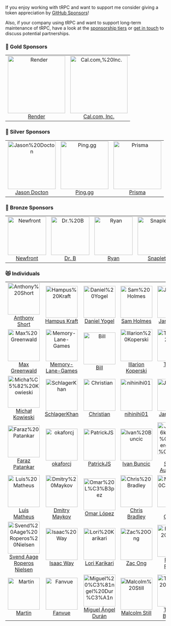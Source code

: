 If you enjoy working with tRPC and want to support me consider giving a token appreciation by [GitHub Sponsors](https://github.com/sponsors/KATT)!

Also, if your company using tRPC and want to support long-term maintenance of tRPC, have a look at the [sponsorship tiers](https://github.com/sponsors/KATT) or [get in touch](mailto:alex@trpc.io) to discuss potential partnerships.


<!-- SPONSORS:LIST:START -->
<!-- prettier-ignore-start -->
<!-- markdownlint-disable -->

### 🥇 Gold Sponsors

<table>
  <tr>
   <td align="center"><a href="https://render.com"><img src="https://avatars.githubusercontent.com/u/36424661?v=4&s=180" width="180" alt="Render"/><br />Render</a></td>
   <td align="center"><a href="https://cal.com"><img src="https://avatars.githubusercontent.com/u/79145102?v=4&s=180" width="180" alt="Cal.com,%20Inc."/><br />Cal.com, Inc.</a></td>
  </tr>
</table>

### 🥈 Silver Sponsors

<table>
  <tr>
   <td align="center"><a href="https://Youarerad.org"><img src="https://avatars.githubusercontent.com/u/22589564?u=00737f7066b9bb06314a1ad7ca099ab252e101eb&v=4&s=150" width="150" alt="Jason%20Docton"/><br />Jason Docton</a></td>
   <td align="center"><a href="https://ping.gg/"><img src="https://avatars.githubusercontent.com/u/89191727?v=4&s=150" width="150" alt="Ping.gg"/><br />Ping.gg</a></td>
   <td align="center"><a href="https://www.prisma.io"><img src="https://avatars.githubusercontent.com/u/17219288?v=4&s=150" width="150" alt="Prisma"/><br />Prisma</a></td>
  </tr>
</table>

### 🥉 Bronze Sponsors

<table>
  <tr>
   <td align="center"><a href="https://www.newfront.com"><img src="https://avatars.githubusercontent.com/u/44950377?v=4&s=120" width="120" alt="Newfront"/><br />Newfront</a></td>
   <td align="center"><a href="https://github.com/hidrb"><img src="https://avatars.githubusercontent.com/u/77294655?v=4&s=120" width="120" alt="Dr.%20B"/><br />Dr. B</a></td>
   <td align="center"><a href="https://standardresume.co/r/ryan-edge"><img src="https://avatars.githubusercontent.com/u/6907797?u=71aca5cb761c401b4abbf100057978a76f2f5e22&v=4&s=120" width="120" alt="Ryan"/><br />Ryan</a></td>
   <td align="center"><a href="https://snaplet.dev"><img src="https://avatars.githubusercontent.com/u/69029941?v=4&s=120" width="120" alt="Snaplet"/><br />Snaplet</a></td>
   <td align="center"><a href="https://flylance.com"><img src="https://avatars.githubusercontent.com/u/67534310?v=4&s=120" width="120" alt="Flylance"/><br />Flylance</a></td>
  </tr>
</table>

### 😻 Individuals

<table>
  <tr>
   <td align="center"><a href="https://anthonyshort.me"><img src="https://avatars.githubusercontent.com/u/36125?u=a3d7f3e18939c0b2d362af8704349d851ee5c325&v=4&s=100" width="100" alt="Anthony%20Short"/><br />Anthony Short</a></td>
   <td align="center"><a href="https://hampuskraft.com"><img src="https://avatars.githubusercontent.com/u/24176136?u=ca9876f3b8e32cc2f624a5957d5814ee7ef3fee0&v=4&s=100" width="100" alt="Hampus%20Kraft"/><br />Hampus Kraft</a></td>
   <td align="center"><a href="https://github.com/danielyogel"><img src="https://avatars.githubusercontent.com/u/2037064?u=625c1b7bf16f83a378545126927aebed2db86bac&v=4&s=100" width="100" alt="Daniel%20Yogel"/><br />Daniel Yogel</a></td>
   <td align="center"><a href="https://samholmes.net"><img src="https://avatars.githubusercontent.com/u/8385528?u=fd301b43d02a6892be0ae749c14dd485d7a34835&v=4&s=100" width="100" alt="Sam%20Holmes"/><br />Sam Holmes</a></td>
   <td align="center"><a href="https://github.com/jzimmek"><img src="https://avatars.githubusercontent.com/u/40382?v=4&s=100" width="100" alt="Jan%20Zimmek"/><br />Jan Zimmek</a></td>
   <td align="center"><a href="https://t3.gg"><img src="https://avatars.githubusercontent.com/u/6751787?u=3b31853b56349de39c66e73c14e6d34d047f0b53&v=4&s=100" width="100" alt="Theo%20Browne"/><br />Theo Browne</a></td>
  </tr>
  <tr>
   <td align="center"><a href="https://maxgreenwald.me"><img src="https://avatars.githubusercontent.com/u/2615374?u=4c1402dd1e4e8ff7514f2e300adfe9b75ae76e85&v=4&s=100" width="100" alt="Max%20Greenwald"/><br />Max Greenwald</a></td>
   <td align="center"><a href="https://github.com/Memory-Lane-Games"><img src="https://avatars.githubusercontent.com/u/63847783?v=4&s=100" width="100" alt="Memory-Lane-Games"/><br />Memory-Lane-Games</a></td>
   <td align="center"><a href="https://react-hook-form.com"><img src="https://avatars.githubusercontent.com/u/10513364?u=a129aade5f9a7a92cf06172b47d67ccefc736933&v=4&s=100" width="100" alt="Bill"/><br />Bill</a></td>
   <td align="center"><a href="https://www.illarionvk.com"><img src="https://avatars.githubusercontent.com/u/5012724?u=f6f510f226382df2ebcea4a1935aaa94eacfcda4&v=4&s=100" width="100" alt="Illarion%20Koperski"/><br />Illarion Koperski</a></td>
   <td align="center"><a href="https://timcole.me"><img src="https://avatars.githubusercontent.com/u/6754577?u=9dba0a4292ebe8e206257b62008ac4d1e1ca5a07&v=4&s=100" width="100" alt="Timothy%20Cole"/><br />Timothy Cole</a></td>
   <td align="center"><a href="https://yorick.sh"><img src="https://avatars.githubusercontent.com/u/8572133?u=247a2ef2eb9bdba02076dfd8c6a25169a8ba3464&v=4&s=100" width="100" alt="Ethan%20Clark"/><br />Ethan Clark</a></td>
  </tr>
  <tr>
   <td align="center"><a href="https://github.com/utevo"><img src="https://avatars.githubusercontent.com/u/29740731?u=500ad30b9581936882ffedb62c15f4d98cfccfc7&v=4&s=100" width="100" alt="Micha%C5%82%20Kowieski"/><br />Michał Kowieski</a></td>
   <td align="center"><a href="https://iamkhan.io"><img src="https://avatars.githubusercontent.com/u/6490268?v=4&s=100" width="100" alt="SchlagerKhan"/><br />SchlagerKhan</a></td>
   <td align="center"><a href="https://lindeneg.org/"><img src="https://avatars.githubusercontent.com/u/30244485?u=70f85b684ede25d672974d81a42049b718fd33af&v=4&s=100" width="100" alt="Christian"/><br />Christian</a></td>
   <td align="center"><a href="https://github.com/nihinihi01"><img src="https://avatars.githubusercontent.com/u/57569287?v=4&s=100" width="100" alt="nihinihi01"/><br />nihinihi01</a></td>
   <td align="center"><a href="https://jwyce.gg"><img src="https://avatars.githubusercontent.com/u/16946573?u=a67088146d57205cf6201bee1add2e24cd811229&v=4&s=100" width="100" alt="Jared%20Wyce"/><br />Jared Wyce</a></td>
   <td align="center"><a href="https://blog.lucasviana.dev"><img src="https://avatars.githubusercontent.com/u/13911440?u=7ef3b7a25610a3f8fc0f18a4af76a7c0999f33d3&v=4&s=100" width="100" alt="Lucas%20Viana"/><br />Lucas Viana</a></td>
  </tr>
  <tr>
   <td align="center"><a href="https://farazpatankar.com/"><img src="https://avatars.githubusercontent.com/u/10681116?u=694385b48756c6be01f289f8c419e95b3103fa84&v=4&s=100" width="100" alt="Faraz%20Patankar"/><br />Faraz Patankar</a></td>
   <td align="center"><a href="https://github.com/okaforcj"><img src="https://avatars.githubusercontent.com/u/34102565?v=4&s=100" width="100" alt="okaforcj"/><br />okaforcj</a></td>
   <td align="center"><a href="https://patrickjs.com"><img src="https://avatars.githubusercontent.com/u/1016365?u=47d964a94849ae3bd59cc1a66e5f4aad0c43d2a2&v=4&s=100" width="100" alt="PatrickJS"/><br />PatrickJS</a></td>
   <td align="center"><a href="http://www.ivanbuncic.com"><img src="https://avatars.githubusercontent.com/u/29887111?v=4&s=100" width="100" alt="Ivan%20Buncic"/><br />Ivan Buncic</a></td>
   <td align="center"><a href="https://solberg.is"><img src="https://avatars.githubusercontent.com/u/701?u=0532b62166893d5160ef795c4c8b7512d971af05&v=4&s=100" width="100" alt="J%C3%B6kull%20S%C3%B3lberg%20Au%C3%B0unsson"/><br />Jökull Sólberg Auðunsson</a></td>
   <td align="center"><a href="https://github.com/aslaker"><img src="https://avatars.githubusercontent.com/u/51129804?u=72424dea624e663c5df731ad9852636f5c4471e5&v=4&s=100" width="100" alt="aslaker"/><br />aslaker</a></td>
  </tr>
  <tr>
   <td align="center"><a href="https://github.com/lmatheus"><img src="https://avatars.githubusercontent.com/u/8514703?u=8fa6072cc4524bdfedde3f80f0bb7fc96b2ff1a6&v=4&s=100" width="100" alt="Luis%20Matheus"/><br />Luis Matheus</a></td>
   <td align="center"><a href="https://github.com/dmaykov"><img src="https://avatars.githubusercontent.com/u/6147048?u=8ae662ac99e91917062164de0d9404002b99cf2e&v=4&s=100" width="100" alt="Dmitry%20Maykov"/><br />Dmitry Maykov</a></td>
   <td align="center"><a href="https://www.linkedin.com/in/zomars/"><img src="https://avatars.githubusercontent.com/u/3504472?u=e0fa7d7acefff37b6735387dc45d448717dbf8e2&v=4&s=100" width="100" alt="Omar%20L%C3%B3pez"/><br />Omar López</a></td>
   <td align="center"><a href="https://chrisbradley.dev"><img src="https://avatars.githubusercontent.com/u/11767079?u=e64f67faffd350af19aa896ff89a0708829e9a2a&v=4&s=100" width="100" alt="Chris%20Bradley"/><br />Chris Bradley</a></td>
   <td align="center"><a href="https://tryhackme.com/p/zast99"><img src="https://avatars.githubusercontent.com/u/29718978?u=b9dd3b8f5f77bffb47e98ad0084bd94198d266c0&v=4&s=100" width="100" alt="Mateo%20Carriqu%C3%AD"/><br />Mateo Carriquí</a></td>
   <td align="center"><a href="https://elsakaan.dev"><img src="https://avatars.githubusercontent.com/u/20271968?u=ab95f47bb661569e9b4ab1dadfdb802b77f9d1c6&v=4&s=100" width="100" alt="Ahmed%20Elsakaan"/><br />Ahmed Elsakaan</a></td>
  </tr>
  <tr>
   <td align="center"><a href="https://github.com/Sven1106"><img src="https://avatars.githubusercontent.com/u/28002895?v=4&s=100" width="100" alt="Svend%20Aage%20Roperos%20Nielsen"/><br />Svend Aage Roperos Nielsen</a></td>
   <td align="center"><a href="https://github.com/iway1"><img src="https://avatars.githubusercontent.com/u/12774588?u=e664ed8bd364b3e9103d080d72087e25904c6cab&v=4&s=100" width="100" alt="Isaac%20Way"/><br />Isaac Way</a></td>
   <td align="center"><a href="https://github.com/LoriKarikari"><img src="https://avatars.githubusercontent.com/u/7902980?u=d016e5a9c337fbd4c60a7ea61352185f8b88b585&v=4&s=100" width="100" alt="Lori%20Karikari"/><br />Lori Karikari</a></td>
   <td align="center"><a href="https://github.com/zzacong"><img src="https://avatars.githubusercontent.com/u/61817066?u=2b8d6fe70742b39a8bee1475ceea3105716168cf&v=4&s=100" width="100" alt="Zac%20Ong"/><br />Zac Ong</a></td>
   <td align="center"><a href="https://francisprovost.com"><img src="https://avatars.githubusercontent.com/u/6840361?v=4&s=100" width="100" alt="Francis%20Provost"/><br />Francis Provost</a></td>
   <td align="center"><a href="https://github.com/svobik7"><img src="https://avatars.githubusercontent.com/u/761766?u=1771454e0852904ddf71fe74e493e228331dd27a&v=4&s=100" width="100" alt="Jirka%20Svoboda"/><br />Jirka Svoboda</a></td>
  </tr>
  <tr>
   <td align="center"><a href="https://github.com/mshd"><img src="https://avatars.githubusercontent.com/u/17379661?u=2dc0effef1464639ae9ff98795cd29bb772bcce3&v=4&s=100" width="100" alt="Martin"/><br />Martin</a></td>
   <td align="center"><a href="https://github.com/fanvue"><img src="https://avatars.githubusercontent.com/u/72873652?v=4&s=100" width="100" alt="Fanvue"/><br />Fanvue</a></td>
   <td align="center"><a href="https://midu.dev"><img src="https://avatars.githubusercontent.com/u/1561955?u=9ebfec769d2505d88ee746b7389353c23312bca1&v=4&s=100" width="100" alt="Miguel%20%C3%81ngel%20Dur%C3%A1n"/><br />Miguel Ángel Durán</a></td>
   <td align="center"><a href="https://blog.mstill.dev"><img src="https://avatars.githubusercontent.com/u/2567177?u=9d4667a85a4e56457786b9028b3a551574e07120&v=4&s=100" width="100" alt="Malcolm%20Still"/><br />Malcolm Still</a></td>
   <td align="center"><a href="http://ballingt.com/"><img src="https://avatars.githubusercontent.com/u/458879?u=4b045ac75d721b6ac2b42a74d7d37f61f0414031&v=4&s=100" width="100" alt="Thomas%20Ballinger"/><br />Thomas Ballinger</a></td>
   <td align="center"><a href="https://polydelic.com"><img src="https://avatars.githubusercontent.com/u/6940726?u=8a48c9f7acb576505efbb87a8093552ce3f0d1e5&v=4&s=100" width="100" alt="Oliver%20Dixon"/><br />Oliver Dixon</a></td>
  </tr>
</table>

<!-- markdownlint-restore -->
<!-- prettier-ignore-end -->
<!-- SPONSORS:LIST:END -->